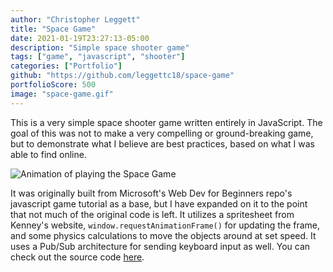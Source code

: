 ```yaml
---
author: "Christopher Leggett"
title: "Space Game"
date: 2021-01-19T23:27:13-05:00
description: "Simple space shooter game"
tags: ["game", "javascript", "shooter"]
categories: ["Portfolio"]
github: "https://github.com/leggettc18/space-game"
portfolioScore: 500
image: "space-game.gif"
---
```


This is a very simple space shooter game written entirely in JavaScript. The goal of this
was not to make a very compelling or ground-breaking game, but to demonstrate what I believe
are best practices, based on what I was able to find online.

![Animation of playing the Space Game](images/space-game.gif)

It was originally built from Microsoft's Web Dev for Beginners repo's javascript game tutorial
as a base, but I have expanded on it to the point that not much of the original code is left.
It utilizes a spritesheet from Kenney's website, `window.requestAnimationFrame()` for
updating the frame, and some physics calculations to move the objects around at set speed.
It uses a Pub/Sub architecture for sending keyboard input as well. You can check out the source
code [here](https://github.com/leggettc18/space-game).
